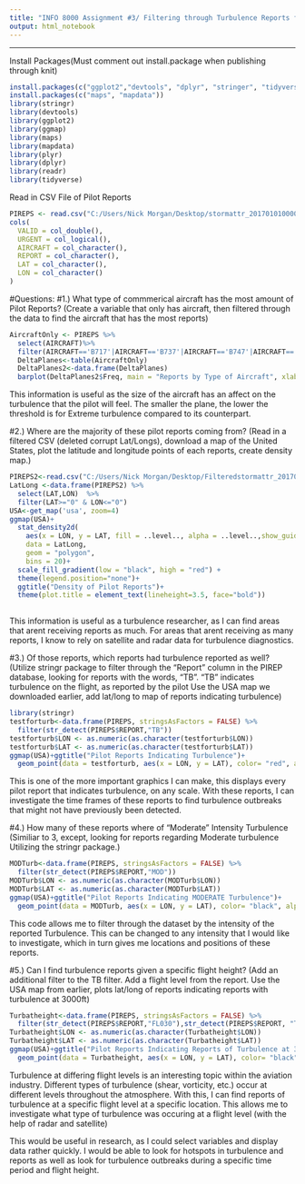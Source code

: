 ```yaml
---
title: "INFO 8000 Assignment #3/ Filtering through Turbulence Reports from January"
output: html_notebook
---
```

---

Install Packages(Must comment out install.package when publishing through knit)
```r
install.packages(c("ggplot2","devtools", "dplyr", "stringer", "tidyverse"))
install.packages(c("maps", "mapdata"))
library(stringr)
library(devtools)
library(ggplot2)
library(ggmap)
library(maps)
library(mapdata)
library(plyr)
library(dplyr)
library(readr)
library(tidyverse)
```

Read in CSV File of Pilot Reports
```r
PIREPS <- read.csv("C:/Users/Nick Morgan/Desktop/stormattr_201701010000_201705010000 (1).csv")
cols(
  VALID = col_double(),
  URGENT = col_logical(),
  AIRCRAFT = col_character(),
  REPORT = col_character(),
  LAT = col_character(),
  LON = col_character()
)
```

#Questions:
#1.) What type of commmerical aircraft has the most amount of Pilot Reports?
(Create a variable that only has aircraft, then filtered through the data to find the aircraft that has the most reports) 
```r
AircraftOnly <- PIREPS %>%
  select(AIRCRAFT)%>%
  filter(AIRCRAFT=='B717'|AIRCRAFT=='B737'|AIRCRAFT=='B747'|AIRCRAFT=='B757'|AIRCRAFT=='B767')
  DeltaPlanes<-table(AircraftOnly)
  DeltaPlanes2<-data.frame(DeltaPlanes)
  barplot(DeltaPlanes2$Freq, main = "Reports by Type of Aircraft", xlab = "Aircraft Type", ylab = "Number of Reports", ylim = c(0,40000), names.arg = c("B717","B737", "B747", "B747", "B757"))
```

This information is useful as the size of the aircraft has an affect on the turbulence that the pilot will feel. The smaller the plane, the lower the threshold is for Extreme turbulence compared to its counterpart. 

#2.) Where are the majority of these pilot reports coming from?
(Read in a filtered CSV (deleted corrupt Lat/Longs), download a map of the United States, plot the latitude and longitude points of each reports, create density map.)
```r
PIREPS2<-read.csv("C:/Users/Nick Morgan/Desktop/Filteredstormattr_201701010000_201705010000.csv")
LatLong <-data.frame(PIREPS2) %>%
  select(LAT,LON)  %>%
  filter(LAT>="0" & LON<="0")
USA<-get_map('usa', zoom=4)
ggmap(USA)+
  stat_density2d(
    aes(x = LON, y = LAT, fill = ..level.., alpha = ..level..,show_guide=FALSE),
    data = LatLong,
    geom = "polygon",
    bins = 20)+
  scale_fill_gradient(low = "black", high = "red") +                           #change display colors
  theme(legend.position="none")+                                                    #no legend
  ggtitle("Density of Pilot Reports")+                                          #title name
  theme(plot.title = element_text(lineheight=3.5, face="bold"))                  #title graphics
   
```

This information is useful as a turbulence researcher, as I can find areas that arent receiving reports as much. For areas that arent receiving as many reports, I know to rely on satellite and radar data for turbulence diagnostics.

#3.) Of those reports, which reports had turbulence reported as well?
(Utilize stringr package to filter through the "Report" column in the PIREP database, looking for reports with the words, "TB". "TB" indicates turbulence on the flight, as reported by the pilot  Use the USA map we downloaded earlier, add lat/long to map of reports indicating turbulence)

```r
library(stringr)
testforturb<-data.frame(PIREPS, stringsAsFactors = FALSE) %>%
  filter(str_detect(PIREPS$REPORT,"TB"))
testforturb$LON <- as.numeric(as.character(testforturb$LON))
testforturb$LAT <- as.numeric(as.character(testforturb$LAT))
ggmap(USA)+ggtitle("Pilot Reports Indicating Turbulence")+
  geom_point(data = testforturb, aes(x = LON, y = LAT), color= "red", alpha = 0.1, size = 1)
```

This is one of the more important graphics I can make, this displays every pilot report that indicates turbulence, on any scale. With these reports, I can investigate the time frames of these reports to find turbulence outbreaks that might not have previously been detected.

#4.) How many of these reports where of "Moderate" Intensity Turbulence
(Similiar to 3, except, looking for reports regarding Moderate turbulence Utilizing the stringr package.)
```r
MODTurb<-data.frame(PIREPS, stringsAsFactors = FALSE) %>%
  filter(str_detect(PIREPS$REPORT,"MOD"))
MODTurb$LON <- as.numeric(as.character(MODTurb$LON))
MODTurb$LAT <- as.numeric(as.character(MODTurb$LAT))
ggmap(USA)+ggtitle("Pilot Reports Indicating MODERATE Turbulence")+
  geom_point(data = MODTurb, aes(x = LON, y = LAT), color= "black", alpha = 0.1, size = 1)
```

This code allows me to filter through the dataset by the intensity of the reported Turbulence. This can be changed to any intensity that I would like to investigate, which in turn gives me locations and positions of these reports.

#5.) Can I find turbulence reports given a specific flight height?
(Add an additional filter to the TB filter. Add a flight level from the report. Use the USA map from earlier, plots lat/long of reports indicating reports with turbulence at 3000ft)

```r
Turbatheight<-data.frame(PIREPS, stringsAsFactors = FALSE) %>%
  filter(str_detect(PIREPS$REPORT,"FL030"),str_detect(PIREPS$REPORT, "TB"))
Turbatheight$LON <- as.numeric(as.character(Turbatheight$LON))
Turbatheight$LAT <- as.numeric(as.character(Turbatheight$LAT))
ggmap(USA)+ggtitle("Pilot Reports Indicating Reports of Turbulence at 3,000ft")+
  geom_point(data = Turbatheight, aes(x = LON, y = LAT), color= "black", alpha = 1, size = 1)
```

Turbulence at differing flight levels is an interesting topic within the aviation industry.  Different types of turbulence (shear, vorticity, etc.) occur at different levels throughout the atmosphere. With this, I can find reports of turbulence at a specific flight level at a specific location. This allows me to investigate what type of turbulence was occuring at a flight level (with the help of radar and satellite)

This would be useful in research, as I could select variables and display data rather quickly.  I would be able to look for hotspots in turbulence and reports as well as look for turbulence outbreaks during a specific time period and flight height.
```

```


